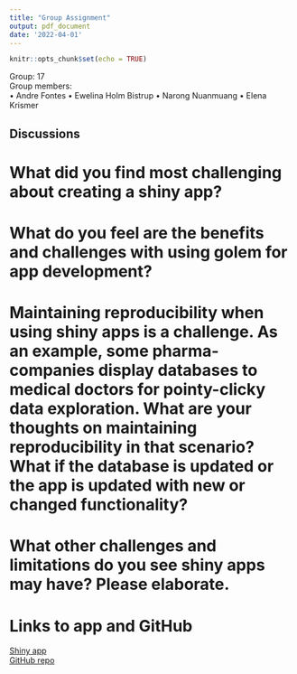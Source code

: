 ```yaml
---
title: "Group Assignment"
output: pdf_document
date: '2022-04-01'
---
```


```r
knitr::opts_chunk$set(echo = TRUE)
```

Group: 17  
Group members:  
• Andre Fontes
• Ewelina Holm Bistrup
• Narong Nuanmuang
• Elena Krismer


## Discussions  
# What did you find most challenging about creating a shiny app?  


# What do you feel are the benefits and challenges with using golem for app development?  


# Maintaining reproducibility when using shiny apps is a challenge. As an example, some pharma-companies display databases to medical doctors for pointy-clicky data exploration. What are your thoughts on maintaining reproducibility in that scenario? What if the database is updated or the app is updated with new or changed functionality?  


# What other challenges and limitations do you see shiny apps may have? Please elaborate.  


# Links to app and GitHub  
[Shiny app](https://ei3vp1-narong-nuanmuang.shinyapps.io/group17shiny/)  
[GitHub repo](https://github.com/rforbiodatascience22/group_17_shiny) 
